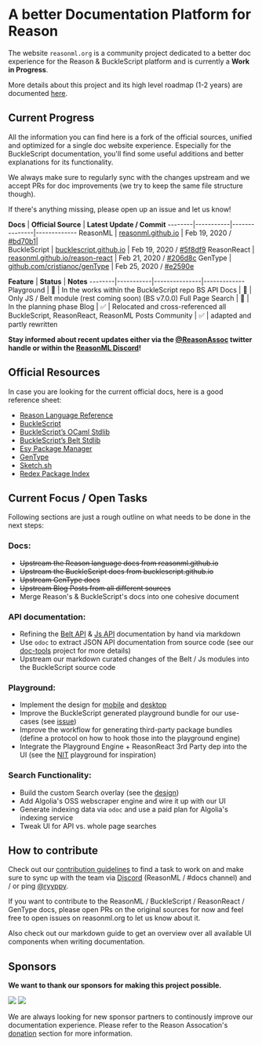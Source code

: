 # A better Documentation Platform for Reason

The website `reasonml.org` is a community project dedicated to a better doc
experience for the Reason & BuckleScript platform and is currently a **Work in
Progress**.

More details about this project and its high level roadmap (1-2 years) are
documented
[here](https://www.reason-association.org/projects/better-learning-materials-and-tools).

## Current Progress 

All the information you can find here is a fork of the official sources,
unified and optimized for a single doc website experience. Especially for the
BuckleScript documentation, you'll find some useful additions and better
explanations for its functionality.

We always make sure to regularly sync with the changes upstream and we accept
PRs for doc improvements (we try to keep the same file structure though).

If there's anything missing, please open up an issue and let us know!

**Docs** |  **Official Source** | **Latest Update / Commit**
--------|-----------|---------------|-------------
ReasonML | [reasonml.github.io](//reasonml.github.io) | Feb 19, 2020 / [#bd70b1](https://github.com/reasonml/reasonml.github.io/commit/bd70b19269f8a7df8b4170c8600a75e9919e9a55)|  
BuckleScript | [bucklescript.github.io](//bucklescript.github.io) | Feb 19, 2020 / [#5f8df9](https://github.com/BuckleScript/bucklescript.github.io/commit/5f8df9d475701c1b41f1dd6b9440a18f36fbc08f)
ReasonReact | [reasonml.github.io/reason-react](//reasonml.github.io/reason-react) | Feb 21, 2020 / [#206d8c](https://github.com/reasonml/reason-react/commit/206d8ca14c93d9b0ee1b9ff722860913401af798)
GenType | [github.com/cristianoc/genType](//github.com/cristianoc/genType) | Feb 25, 2020 / [#e2590e](https://github.com/cristianoc/genType/commit/e2590e6c64cc46515a0a7e866dbd2708a4509e3d#diff-04c6e90faac2675aa89e2176d2eec7d8)


**Feature** | **Status** | **Notes**
--------|-----------|---------------|-------------
Playground |  🚧 | In the works within the BuckleScript repo
BS API Docs |  🚧 | Only JS / Belt module (rest coming soon) (BS v7.0.0)
Full Page Search | 📝 | In the planning phase
Blog | ✅ | Relocated and cross-referenced all BuckleScript, ReasonReact, ReasonML Posts
Community | ✅ | adapted and partly rewritten

**Stay informed about recent updates either via the
[@ReasonAssoc](https://twitter.com/ReasonAssoc) twitter handle or within the
[ReasonML Discord](https://discord.gg/reasonml)!**


## Official Resources

In case you are looking for the current official docs, here is a good reference sheet:

- [Reason Language Reference](https://reasonml.github.io/)
- [BuckleScript](https://bucklescript.github.io/)
- [BuckleScript’s OCaml Stdlib](https://bucklescript.github.io/bucklescript/api/Js.html)
- [BuckleScript’s Belt Stdlib](https://bucklescript.github.io/bucklescript/api/Belt.html)
- [Esy Package Manager](https://esy.sh)
- [GenType](https://github.com/cristianoc/genType)
- [Sketch.sh](https://sketch.sh)
- [Redex Package Index](https://redex.github.io/)


## Current Focus / Open Tasks

Following sections are just a rough outline on what needs to be done in the
next steps:

### Docs:

- ~~Upstream the Reason language docs from reasonml.github.io~~
- ~~Upstream the BuckleScript docs from bucklescript.github.io~~
- ~~Upstream GenType docs~~
- ~~Upstream Blog Posts from all different sources~~
- Merge Reason's & BuckleScript's docs into one cohesive document

### API documentation:

- Refining the [Belt API](/apis/javascript/latest/belt) & [Js API](/apis/javascript/latest/js) documentation by hand via markdown
- Use `odoc` to extract JSON API documentation from source code (see our
[doc-tools](https://github.com/reason-association/doc-tools) project for more
details)
- Upstream our markdown curated changes of the Belt / Js modules into the BuckleScript source code
### Playground:

- Implement the design for
[mobile](https://xd.adobe.com/spec/1cd19c3a-a0bb-4f93-4e11-725589888696-6ae0/screen/adfe80dc-6bc1-40a5-9975-aa062e63cdc5/Reason-Playground)
and
[desktop](https://xd.adobe.com/spec/1cd19c3a-a0bb-4f93-4e11-725589888696-6ae0/screen/e8559ac4-5e35-430b-83f3-e4ad8c1e274c/Reason-1400-Playground)
- Improve the BuckleScript generated playground bundle for our use-cases (see
[issue](https://github.com/BuckleScript/bucklescript/issues/3857#issuecomment-558540278))
- Improve the workflow for generating third-party package bundles (define a protocol on how to hook those into the playground engine)
- Integrate the Playground Engine + ReasonReact 3rd Party dep into the UI (see
the [NIT](https://github.com/Sketch-sh/nit/tree/406) playground for
inspiration)

### Search Functionality:

- Build the custom Search overlay (see the
[design](https://xd.adobe.com/spec/1cd19c3a-a0bb-4f93-4e11-725589888696-6ae0/screen/5ef4d42c-05eb-4117-82b6-a2906e652ff1/Reason-1400-Nav-Search))
- Add Algolia's OSS webscraper engine and wire it up with our UI
- Generate indexing data via `odoc` and use a paid plan for Algolia's indexing service
- Tweak UI for API vs. whole page searches


## How to contribute

Check out our [contribution
guidelines](https://github.com/reason-association/reasonml.org/blob/master/CONTRIBUTING.md)
to find a task to work on and make sure to sync up with the team via
[Discord](https://discord.gg/fscQAnj) (ReasonML / #docs channel) and / or ping
[@ryyppy](https://twitter.com/ryyppy).

If you want to contribute to the ReasonML / BuckleScript / ReasonReact /
GenType docs, please open PRs on the original sources for now and feel free to
open issues on reasonml.org to let us know about it.

<UrlBox text="Markdown Guide" href="/markdown-guide">

Also check out our markdown guide to get an overview
over all available UI components when writing documentation.

</UrlBox>

## Sponsors

**We want to thank our sponsors for making this project possible.**

<div className="my-8 flex flex-col sm:flex-row sm:items-center">
  <img src="/static/partners/ahrefs.svg" className="w-1/2 sm:w-1/4 mr-10 h-16"/>
  <img src="/static/partners/tezos_foundation.svg" className="w-4/5 mt-8 sm:mt-0 sm:w-2/4 h-16"/>
</div>


We are always looking for new sponsor partners to continously improve our
documentation experience. Please refer to the Reason Assocation's
[donation](https://www.reason-association.org/donate) section for more
information.

